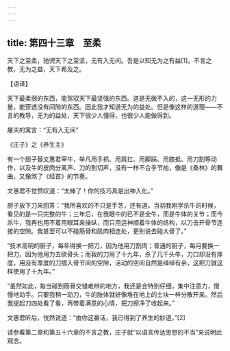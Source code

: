 ```yaml
---
---
---
```

title: 第四十三章　至柔
---




天下之至柔，驰骋天下之至坚，无有入无间。吾是以知无为之有益[1]。不言之教，无为之益，天下希及之。

【语译】

天下最柔弱的东西，能驾驭天下最坚强的东西。道是无微不入的，这一无形的力量，能穿透没有间隙的东西。因此我才知道无为的益处。但是像这样的道理——不言的教导，无为的益处，天下很少人懂得，也很少人能做得到。

屠夫的寓言：“无有入无间”

《庄子》之《养生主》

有一个厨子替文惠君宰牛，举凡用手抓、用肩扛、用脚踩、用膝抵、用刀割等动作，以及牛的皮肉分离声、刀的割切声，没有一样不合乎节拍，像是《桑林》的舞曲，又像煞了《经首》的节奏。

文惠君不觉赞叹道：“太棒了！你的技巧真是出神入化。”

厨子放下刀来回答：“我所喜欢的不只是手艺，还有道。当初我刚学杀牛的时候，看见的是一只完整的牛；三年后，在我眼中的已不是全牛，而是牛体的关节；而今杀牛，我再也用不着用眼耳来操纵，而只用运神顺着牛体的结构，以刀击开骨节连接的空隙。我甚至可以不碰筋骨和肌肉相连处，更别说去碰大骨了。”

“技术高明的厨子，每年得换一把刀，因为他用刀割肉；普通的厨子，每月要换一把刀，因为他用力去砍骨头；而我的刀用了十九年，杀了几千头牛，刀口却没有厚度，用没有厚度的刀插入骨节间的空隙，活动的空间自然是绰绰有余，这把刀就这样使用了十九年。”

“虽然如此，每当碰到筋骨交错难辨的地方，我还是会特别仔细，集中注意力，慢慢地动手。只要我稍一动刀，牛的肢体就好像堆在地上的土块一样分散开来。然后我提起刀四处看了看，再带着满意的心情，把刀擦净了收起来。”

文惠君听后，恍然说道：“由你这番话，我已得到了养生的妙道。”[2]

请参看第二章和第五十六章的不言之教，庄子就“以语言传达思想的不当”来说明此观念。